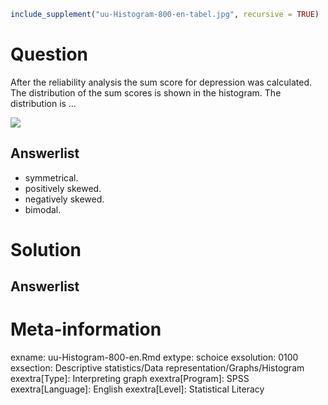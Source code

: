 ```r
include_supplement("uu-Histogram-800-en-tabel.jpg", recursive = TRUE)
```



Question
========
  
After the reliability analysis the sum score for depression was calculated. The distribution of the sum scores is shown in the histogram. The distribution is …

![](uu-Histogram-800-en-tabel.jpg)
  
Answerlist
----------
* symmetrical.
* positively skewed.
* negatively skewed.
* bimodal.


Solution
========
  


Answerlist
----------



Meta-information
================
exname: uu-Histogram-800-en.Rmd
extype: schoice
exsolution: 0100
exsection: Descriptive statistics/Data representation/Graphs/Histogram
exextra[Type]: Interpreting graph
exextra[Program]: SPSS
exextra[Language]: English
exextra[Level]: Statistical Literacy
